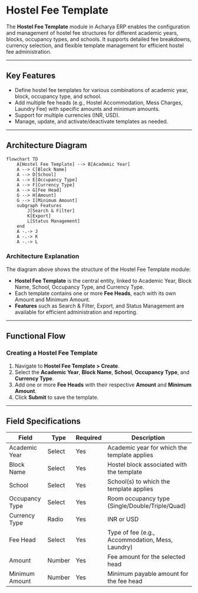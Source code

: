 # Hostel Fee Template

The **Hostel Fee Template** module in Acharya ERP enables the configuration and management of hostel fee structures for different academic years, blocks, occupancy types, and schools. It supports detailed fee breakdowns, currency selection, and flexible template management for efficient hostel fee administration.

---

## Key Features

- Define hostel fee templates for various combinations of academic year, block, occupancy type, and school.
- Add multiple fee heads (e.g., Hostel Accommodation, Mess Charges, Laundry Fee) with specific amounts and minimum amounts.
- Support for multiple currencies (INR, USD).
- Manage, update, and activate/deactivate templates as needed.

---

## Architecture Diagram

```mermaid
flowchart TD
    A[Hostel Fee Template] --> B[Academic Year]
    A --> C[Block Name]
    A --> D[School]
    A --> E[Occupancy Type]
    A --> F[Currency Type]
    A --> G[Fee Head]
    G --> H[Amount]
    G --> I[Minimum Amount]
    subgraph Features
        J[Search & Filter]
        K[Export]
        L[Status Management]
    end
    A -.-> J
    A -.-> K
    A -.-> L
```

### Architecture Explanation

The diagram above shows the structure of the Hostel Fee Template module:

- **Hostel Fee Template** is the central entity, linked to Academic Year, Block Name, School, Occupancy Type, and Currency Type.
- Each template contains one or more **Fee Heads**, each with its own Amount and Minimum Amount.
- **Features** such as Search & Filter, Export, and Status Management are available for efficient administration and reporting.

---

## Functional Flow

### Creating a Hostel Fee Template

1. Navigate to **Hostel Fee Template > Create**.
2. Select the **Academic Year**, **Block Name**, **School**, **Occupancy Type**, and **Currency Type**.
3. Add one or more **Fee Heads** with their respective **Amount** and **Minimum Amount**.
4. Click **Submit** to save the template.

---

## Field Specifications

| Field          | Type   | Required | Description                                      |
| -------------- | ------ | -------- | ------------------------------------------------ |
| Academic Year  | Select | Yes      | Academic year for which the template applies     |
| Block Name     | Select | Yes      | Hostel block associated with the template        |
| School         | Select | Yes      | School(s) to which the template applies          |
| Occupancy Type | Select | Yes      | Room occupancy type (Single/Double/Triple/Quad)  |
| Currency Type  | Radio  | Yes      | INR or USD                                       |
| Fee Head       | Select | Yes      | Type of fee (e.g., Accommodation, Mess, Laundry) |
| Amount         | Number | Yes      | Fee amount for the selected head                 |
| Minimum Amount | Number | Yes      | Minimum payable amount for the fee head          |
